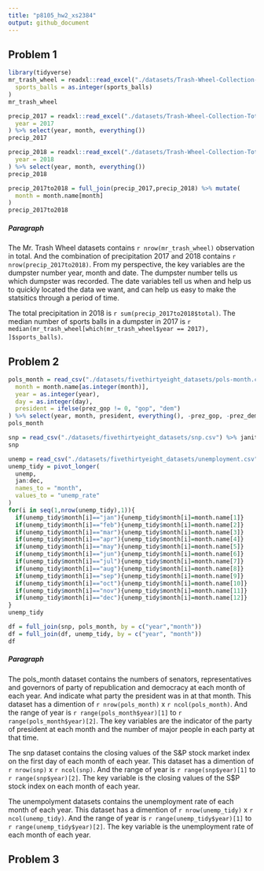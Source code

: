 ```yaml
---
title: "p8105_hw2_xs2384"
output: github_document
---
```

## Problem 1
```r
library(tidyverse)
mr_trash_wheel = readxl::read_excel("./datasets/Trash-Wheel-Collection-Totals-8-6-19.xlsx",sheet = "Mr. Trash Wheel", range = "A2:N407") %>% janitor::clean_names() %>% drop_na() %>% mutate(
  sports_balls = as.integer(sports_balls)
)
mr_trash_wheel
```

```r
precip_2017 = readxl::read_excel("./datasets/Trash-Wheel-Collection-Totals-8-6-19.xlsx",sheet = "2017 Precipitation", range = "A2:B14") %>% janitor::clean_names() %>% mutate(
  year = 2017
) %>% select(year, month, everything())
precip_2017
```
```r
precip_2018 = readxl::read_excel("./datasets/Trash-Wheel-Collection-Totals-8-6-19.xlsx",sheet = "2018 Precipitation", range = "A2:B14") %>% janitor::clean_names() %>% mutate(
  year = 2018
) %>% select(year, month, everything())
precip_2018
```
```r
precip_2017to2018 = full_join(precip_2017,precip_2018) %>% mutate(
  month = month.name[month]
)
precip_2017to2018
```

##### Paragraph
The Mr. Trash Wheel datasets contains `r nrow(mr_trash_wheel)` observation in total. And the combination of precipitation 2017 and 2018 contains `r nrow(precip_2017to2018)`. From my perspective, the key variables are the dumpster number year, month and date. The dumpster number tells us which dumpster was recorded. The date variables tell us when and help us to quickly located the data we want, and can help us easy to make the statsitics through a period of time.

The total precipitation in 2018 is `r sum(precip_2017to2018$total)`. The median number of sports balls in a dumpster in 2017 is `r median(mr_trash_wheel[which(mr_trash_wheel$year == 2017), ]$sports_balls)`. 

## Problem 2

```r
pols_month = read_csv("./datasets/fivethirtyeight_datasets/pols-month.csv") %>% janitor::clean_names() %>% separate(mon, into = c("year", "month", "day")) %>% mutate(
  month = month.name[as.integer(month)],
  year = as.integer(year),
  day = as.integer(day),
  president = ifelse(prez_gop != 0, "gop", "dem")
) %>% select(year, month, president, everything(), -prez_gop, -prez_dem, -day)
pols_month
```

```r
snp = read_csv("./datasets/fivethirtyeight_datasets/snp.csv") %>% janitor::clean_names() %>% separate(date, into = c( "month","day","year")) %>% select(year, month, everything(), -day) %>% mutate(month = as.integer(month)) %>% arrange(year, month) %>%  mutate(month = month.name[month], year = as.integer(year))
snp
```

```r
unemp = read_csv("./datasets/fivethirtyeight_datasets/unemployment.csv") %>% janitor::clean_names()
unemp_tidy = pivot_longer(
  unemp,
  jan:dec,
  names_to = "month",
  values_to = "unemp_rate"
) 
for(i in seq(1,nrow(unemp_tidy),1)){
  if(unemp_tidy$month[i]=="jan"){unemp_tidy$month[i]=month.name[1]}
  if(unemp_tidy$month[i]=="feb"){unemp_tidy$month[i]=month.name[2]}
  if(unemp_tidy$month[i]=="mar"){unemp_tidy$month[i]=month.name[3]}
  if(unemp_tidy$month[i]=="apr"){unemp_tidy$month[i]=month.name[4]}
  if(unemp_tidy$month[i]=="may"){unemp_tidy$month[i]=month.name[5]}
  if(unemp_tidy$month[i]=="jun"){unemp_tidy$month[i]=month.name[6]}
  if(unemp_tidy$month[i]=="jul"){unemp_tidy$month[i]=month.name[7]}
  if(unemp_tidy$month[i]=="aug"){unemp_tidy$month[i]=month.name[8]}
  if(unemp_tidy$month[i]=="sep"){unemp_tidy$month[i]=month.name[9]}
  if(unemp_tidy$month[i]=="oct"){unemp_tidy$month[i]=month.name[10]}
  if(unemp_tidy$month[i]=="nov"){unemp_tidy$month[i]=month.name[11]}
  if(unemp_tidy$month[i]=="dec"){unemp_tidy$month[i]=month.name[12]}
}
unemp_tidy
```

```r
df = full_join(snp, pols_month, by = c("year","month"))
df = full_join(df, unemp_tidy, by = c("year", "month"))
df
```

##### Paragraph
The pols_month dataset contains the numbers of senators, representatives and governors of party of republication and democracy at each month of each year. And indicate what party the president was in at that month. 
This dataset has a dimention of `r nrow(pols_month)` x `r ncol(pols_month)`. And the range of year is `r range(pols_month$year)[1]` to `r range(pols_month$year)[2]`. The key variables are the indicator of the party of president at each month and the number of major people in each party at that time. 

The snp dataset contains the closing values of the S&P stock market index on the first day of each month of each year. 
This dataset has a dimention of `r nrow(snp)` x `r ncol(snp)`. And the range of year is `r range(snp$year)[1]` to `r range(snp$year)[2]`. The key variable is the closing values of the S$P stock index on each month of each year.

The unempolyment datasets contains the unemployment rate of each month of each year.
This dataset has a dimention of `r nrow(unemp_tidy)` x `r ncol(unemp_tidy)`. And the range of year is `r range(unemp_tidy$year)[1]` to `r range(unemp_tidy$year)[2]`. The key variable is the unemployment rate of each month of each year. 


## Problem 3